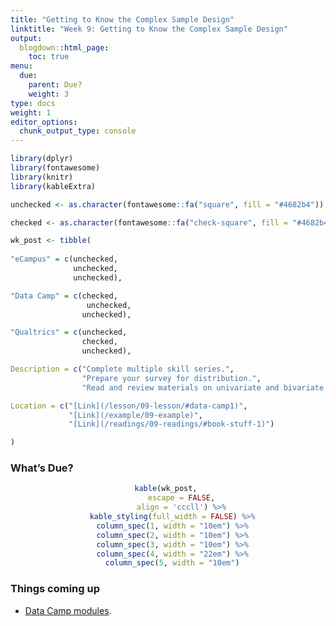 ```yaml
---
title: "Getting to Know the Complex Sample Design"
linktitle: "Week 9: Getting to Know the Complex Sample Design"
output:
  blogdown::html_page:
    toc: true
menu:
  due:
    parent: Due?
    weight: 3
type: docs
weight: 1
editor_options: 
  chunk_output_type: console
---
```


```r
library(dplyr)
library(fontawesome)
library(knitr)
library(kableExtra)
```

```r
unchecked <- as.character(fontawesome::fa("square", fill = "#4682b4"))

checked <- as.character(fontawesome::fa("check-square", fill = "#4682b4"))

wk_post <- tibble(
  
"eCampus" = c(unchecked,
              unchecked,
              unchecked),

"Data Camp" = c(checked,
                 unchecked,
                unchecked),

"Qualtrics" = c(unchecked,
                checked,
                unchecked),

Description = c("Complete multiple skill series.",
                "Prepare your survey for distribution.",
                "Read and review materials on univariate and bivariate statistics."),

Location = c("[Link](/lesson/09-lesson/#data-camp1)",
             "[Link](/example/09-example)",
             "[Link](/readings/09-readings/#book-stuff-1)")

)

```

### What's Due?
<center>
```r
kable(wk_post, 
      escape = FALSE,
      align = 'cccll') %>%
  kable_styling(full_width = FALSE) %>%
  column_spec(1, width = "10em") %>%
  column_spec(2, width = "10em") %>%
  column_spec(3, width = "10em") %>%
  column_spec(4, width = "22em") %>%
  column_spec(5, width = "10em")
```
</center>

### Things coming up

- [Data Camp modules](/lesson/08-lesson/#data-camp-1).


